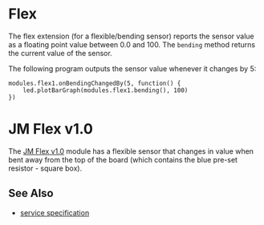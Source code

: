 # Flex

The flex extension (for a flexible/bending sensor) reports the sensor 
value as a floating point value between 0.0 and 100.
The `bending` method returns the current value of the sensor.

The following program outputs the sensor value whenever it changes by 
5:

```blocks
modules.flex1.onBendingChangedBy(5, function() {
    led.plotBarGraph(modules.flex1.bending(), 100)
})
```

# JM Flex v1.0

The [JM Flex v1.0](/devices/microsoft/research/jmflexv10) module has a flexible
sensor that changes in value when bent away from the top of the board (which contains
the blue pre-set resistor - square box).

## See Also

- [service specification](/services/flex/)
